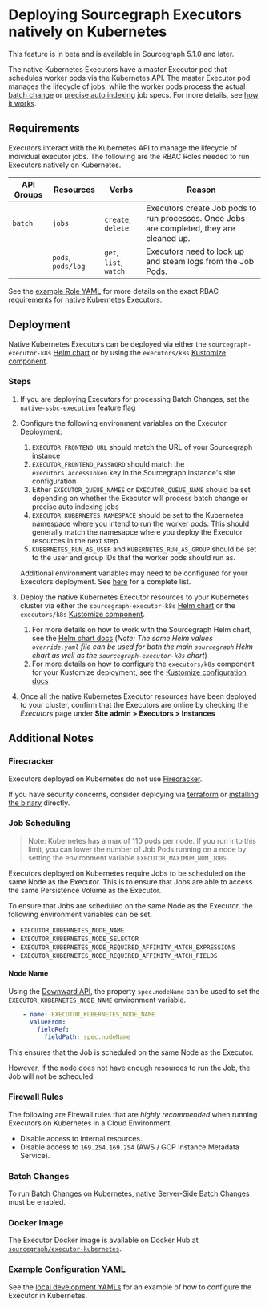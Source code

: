 # Deploying Sourcegraph Executors natively on Kubernetes

<Callout type="note">This feature is in beta and is available in Sourcegraph 5.1.0 and later.</Callout>

The native Kubernetes Executors have a master Executor pod that schedules worker pods via the Kubernetes API. The master Executor pod manages the lifecycle of jobs, while the worker pods process the actual [batch change](/batch_changes/explanations/server_side) or [precise auto indexing](/code-search/code-navigation/auto_indexing) job specs. For more details, see [how it works](/admin/executors#native-kubernetes).

## Requirements

Executors interact with the Kubernetes API to manage the lifecycle of individual executor jobs. The following are the RBAC Roles needed to run Executors natively on Kubernetes.

| API Groups |     Resources      |         Verbs          |                                          Reason                                           |
| ---------- | ------------------ | ---------------------- | ----------------------------------------------------------------------------------------- |
| `batch`    | `jobs`             | `create`, `delete`     | Executors create Job pods to run processes. Once Jobs are completed, they are cleaned up. |
|            | `pods`, `pods/log` | `get`, `list`, `watch` | Executors need to look up and steam logs from the Job Pods.                               |

See the [example Role YAML](https://sourcegraph.com/github.com/sourcegraph/sourcegraph@main/-/blob/cmd/executor/kubernetes/batches/executor-batches.Role.yml) for more details on the exact RBAC requirements for native Kubernetes Executors.

## Deployment

Native Kubernetes Executors can be deployed via either the `sourcegraph-executor-k8s` [Helm chart](https://github.com/sourcegraph/deploy-sourcegraph-helm/tree/main/charts/sourcegraph-executor/k8s) or by using the `executors/k8s` [Kustomize component](https://github.com/sourcegraph/deploy-sourcegraph-k8s/tree/main/components/executors/k8s).

### Steps

1. If you are deploying Executors for processing Batch Changes, set the `native-ssbc-execution` [feature flag](/admin/executors/native_execution#enable)
2. Configure the following environment variables on the Executor Deployment:
    1. `EXECUTOR_FRONTEND_URL` should match the URL of your Sourcegraph instance
    2. `EXECUTOR_FRONTEND_PASSWORD` should match the `executors.accessToken` key in the Sourcegraph instance's site configuration
    3. Either `EXECUTOR_QUEUE_NAMES` or `EXECUTOR_QUEUE_NAME` should be set depending on whether the Executor will process batch change or precise auto indexing jobs
    4. `EXECUTOR_KUBERNETES_NAMESPACE` should be set to the Kubernetes namespace where you intend to run the worker pods. This should generally match the namesapce where you deploy the Executor resources in the next step.
    5. `KUBERNETES_RUN_AS_USER` and `KUBERNETES_RUN_AS_GROUP` should be set to the user and group IDs that the worker pods should run as.

    <Callout type="note">Additional environment variables may need to be configured for your Executors deployment. See [here](/admin/executors/executors_config) for a complete list.</Callout>

3. Deploy the native Kubernetes Executor resources to your Kubernetes cluster via either the `sourcegraph-executor-k8s` [Helm chart](https://github.com/sourcegraph/deploy-sourcegraph-helm/tree/main/charts/sourcegraph-executor/k8s) or the `executors/k8s` [Kustomize component](https://github.com/sourcegraph/deploy-sourcegraph-k8s/tree/main/components/executors/k8s).
    1. For more details on how to work with the Sourcegraph Helm chart, see the [Helm chart docs](/admin/deploy/kubernetes#configuration) (_Note: The same Helm values `override.yaml` file can be used for both the main `sourcegraph` Helm chart as well as the `sourcegraph-executor-k8s` chart_)
    2. For more details on how to configure the `executors/k8s` component for your Kustomize deployment, see the [Kustomize configuration docs](/admin/deploy/kubernetes/configure#overview)
4. Once all the native Kubernetes Executor resources have been deployed to your cluster, confirm that the Executors are online by checking the _Executors_ page under **Site admin > Executors > Instances**

## Additional Notes

### Firecracker

Executors deployed on Kubernetes do not use [Firecracker](/admin/executors/#how-it-works).

If you have security concerns, consider deploying via [terraform](/admin/executors/deploy_executors_terraform)
or [installing the binary](/admin/executors/deploy_executors_binary) directly.

### Job Scheduling

> Note: Kubernetes has a max of 110 pods per node. If you run into this limit, you can lower the number of Job Pods running on a node by setting the environment variable `EXECUTOR_MAXIMUM_NUM_JOBS`.

Executors deployed on Kubernetes require Jobs to be scheduled on the same Node as the Executor. This is to ensure that
Jobs are able to access the same Persistence Volume as the Executor.

To ensure that Jobs are scheduled on the same Node as the Executor, the following environment variables can be set,

- `EXECUTOR_KUBERNETES_NODE_NAME`
- `EXECUTOR_KUBERNETES_NODE_SELECTOR`
- `EXECUTOR_KUBERNETES_NODE_REQUIRED_AFFINITY_MATCH_EXPRESSIONS`
- `EXECUTOR_KUBERNETES_NODE_REQUIRED_AFFINITY_MATCH_FIELDS`

#### Node Name

Using the [Downward API](https://kubernetes.io/docs/concepts/workloads/pods/downward-api/#downwardapi-fieldRef), the
property `spec.nodeName` can be used to set the `EXECUTOR_KUBERNETES_NODE_NAME` environment variable.

```yaml
    - name: EXECUTOR_KUBERNETES_NODE_NAME
      valueFrom:
        fieldRef:
          fieldPath: spec.nodeName
```

This ensures that the Job is scheduled on the same Node as the Executor.

However, if the node does not have enough resources to run the Job, the Job will not be scheduled.

### Firewall Rules

The following are Firewall rules that are _highly recommended_ when running Executors on Kubernetes in a Cloud
Environment.

- Disable access to internal resources.
- Disable access to `169.254.169.254` (AWS / GCP Instance Metadata Service).

### Batch Changes

To run [Batch Changes](/batch-changes/) on
Kubernetes, [native Server-Side Batch Changes](/admin/executors/native_execution) must be enabled.

### Docker Image

The Executor Docker image is available on Docker Hub at [`sourcegraph/executor-kubernetes`](https://hub.docker.com/r/sourcegraph/executor-kubernetes/tags).

### Example Configuration YAML

See
the [local development YAMLs](https://sourcegraph.com/github.com/sourcegraph/sourcegraph@main/-/blob/cmd/executor/kubernetes)
for an example of how to configure the Executor in Kubernetes.